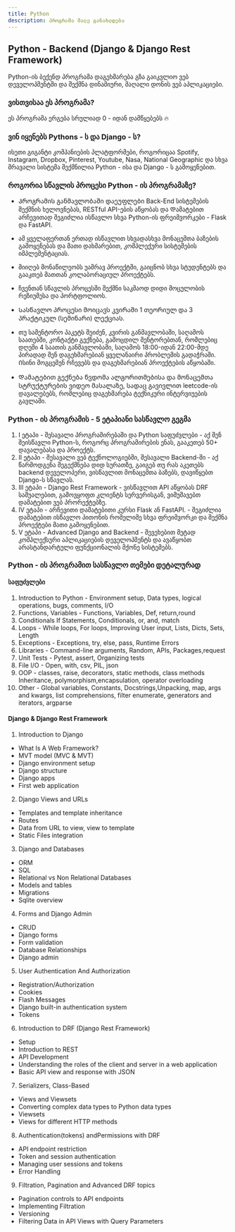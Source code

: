 ```yaml
---
title: Python
description: პროგრამა მალე განახლდება
---
```


## Python - Backend (Django & Django Rest Framework)

Python-ის ბექენდ პროგრამა დაგეხმარება გზა გაიკვლიო ვებ დეველოპმენტში და შექმნა დინამიური, მაღალი დონის ვებ აპლიკაციები. 

### ვისთვისაა ეს პროგრამა?
ეს პროგრამა ერგება სრულიად 0 - იდან დამწყებებს 🔥

### ვინ იყენებს Pythons - ს და Django - ს?
ისეთი გიგანტი კომპანიების პლატფორმები, როგორიცაა Spotify, Instagram, Dropbox, Pinterest, Youtube, Nasa, National Geographic და სხვა მრავალი სისტემა შექმნილია Python - ისა და Django - ს გამოყენებით.

### როგორია სწავლის პროცესი Python - ის პროგრამაზე?
- Პროგრამის განმავლობაში დაეუფლები Back-End სისტემების შექმნის ხელოვნებას, RESTful API-ების აწყობას და Დამატებით არჩევითად შეგიძლია ისწავლო სხვა Python-ის ფრეიმვორკები - Flask და FastAPI. 
- ამ ყველაფერთან ერთად ისწავლით სხვადასხვა მონაცემთა ბაზების გამოყენებას და მათი დახმარებით, კომპლექური სისტემების იმპლემენტაციას. 
- მიიღებ მონაწილეობს უამრავ პროექტში, გაიცნობ სხვა სტუდენტებს და გააკთებ მათთან კოლაბორაციულ პროექტებს.
- ჩვენთან სწავლის პროცესში შექმნი საკმაოდ დიდი მოცულობის რეზიუმესა და პორტფოლიოს.


- Სასწავლო პროცესი მოიცავს კვირაში 1 თეორიულ და 3 პრაქტიკულ (სემინარი) ლექციას.
- თუ სამენტორო პაკეტს შეიძენ,  კვირის განმავლობაში, საღამოს საათებში, კონტაქტი გექნება, გამოცდილ მენტორებთან, რომლებიც დღეში 4 საათის განმავლობაში, საღამოს 18:00-იდან 22:00-მდე პირადად შენ დაგეხმარებიან ყველანაირი პრობლემის გადაჭრაში. Ისინი მოგცემენ რჩევებს და დაგეხმარებიან პროექტების აწყობაში.
- Დამატებით გექნება წვდომა ალგორითმებისა და მონაცემთა სტრუქტურების ვიდეო მასალაზე, სადაც გავივლით leetcode-ის დავალებებს, რომლებიც დაგეხმარება ტექნიკური ინტერვიუების გავლაში.

### Python - ის პროგრამის - 5 ეტაპიანი სასწავლო გეგმა
1. I ეტაპი - შესავალი პროგრამირებაში და Python საფუძვლები - აქ შენ შეისწავლი Python-ს, როგორც პროგრამირების ენას, გააკეთებ 50+ დავალებასა და პროექტს.
1. II ეტაპი - შესავალი ვებ ტექნოლოგიებში, შესავალი Backend-ში - აქ წარმოდგენა შეგექმნება დიდ სურათზე, გაიგებ თუ რას აკეთებს backend დეველოპერი, ვისწავლით მონაცემთა ბაზებს, დავიწყებთ Django-ს სწავლას.
1. III ეტაპი - Django Rest Framework - ვისწავლით API აწყობას DRF საშუალებით, გამოვყოფთ კლიენტს სერვერისგან, ვიმუშავებთ დამატებით ვებ პრორექტებზე.
1. IV ეტაპი - არჩევითი დამატებითი კურსი Flask ან FastAPI. - შეგიძლია დამატებით ისწავლო პითონის რომელიმე სხვა ფრეიმვორკი და შექმნა პროექტები მათი გამოყენებით.
1. V ეტაპი - Advanced Django and Backend - შევეხებით მეტად კომპლექსური აპლიკაციების დეველოპმენტს და ავაწყობთ არასტანდარტული ფუნქციონალის მქონე სისტემებს.


### Python - ის პროგრამით სასწავლო თემები დეტალურად

#### საფუძვლები

1. Introduction to Python - Environment setup, Data types, logical operations, bugs, comments, I/O
2. Functions, Variables - Functions, Variables, Def, return,round
3. Conditionals If Statements, Conditionals, or, and, match
4. Loops - While loops, For loops, Improving User input, Lists, Dicts, Sets, Length
5. Exceptions - Exceptions, try, else, pass, Runtime Errors
6. Libraries - Command-line arguments, Random, APIs, Packages,request
7. Unit Tests - Pytest, assert, Organizing tests
8. File I/O - Open, with, csv, PIL, json
9. OOP - classes, raise, decorators, static methods, class methods Inheritance, polymorphism,encapsulation, operator overloading
10. Other - Global variables, Constants, Docstrings,Unpacking, map, args and kwargs, list comprehensions, filter
enumerate, generators and iterators, argparse


#### Django & Django Rest Framework
1. Introduction to Django
- What Is A Web Framework?
- MVT model (MVC & MVT)
- Django environment setup
- Django structure
- Django apps
- First web application

2. Django Views and URLs
- Templates and template inheritance
- Routes
- Data from URL to view, view to template
- Static Files integration
3. Django and Databases
- ORM
- SQL
- Relational vs Non Relational Databases
- Models and tables
- Migrations
- Sqlite overview
4. Forms and Django Admin
- CRUD
- Django forms
- Form validation
- Database Relationships
- Django admin
5. User Authentication And Authorization
- Registration/Authorization
- Cookies
- Flash Messages
- Django built-in authentication system
- Tokens
6. Introduction to DRF (Django Rest Framework)
- Setup
- Introduction to REST
- API Development
- Understanding the roles of the client and server in a web application
- Basic API view and response with JSON
7. Serializers, Class-Based
- Views and Viewsets
- Converting complex data types to Python data types
- Viewsets
- Views for different HTTP methods
8. Authentication(tokens) andPermissions with DRF
- API endpoint restriction
- Token and session authentication
- Managing user sessions and tokens
- Error Handling
9. Filtration, Pagination and Advanced DRF topics
- Pagination controls to API endpoints
- Implementing Filtration
- Versioning
- Filtering Data in API Views with Query Parameters

